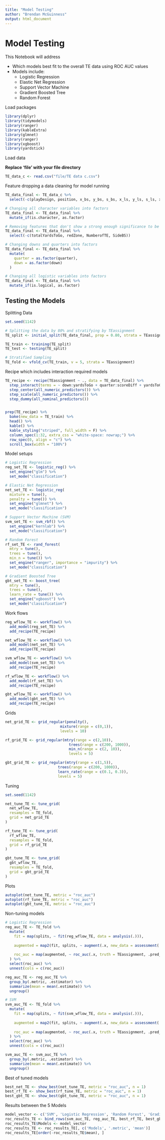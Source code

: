---
title: "Model Testing"
author: "Brendan McGuinness"
output: html_document
---

# Model Testing

This Notebook will address

-   Which models best fit to the overall TE data using ROC AUC values
-   Models include:
    -   Logistic Regression
    -   Elastic Net Regression
    -   Support Vector Machine
    -   Gradient Boosted Tree
    -   Random Forest

Load packages

```{r}
library(dplyr)
library(tidymodels)
library(ranger)
library(kableExtra)
library(glmnet)
library(ranger)
library(xgboost)
library(yardstick)
```

Load data

**Replace 'file' with your file directory**

```{r}
TE_data_c <- read.csv("file/TE data c.csv")
```

Feature dropping a data cleaning for model running

```{r}
TE_data_final <- TE_data_c %>% 
  select(-c(playDesign, position, x_bs, y_bs, s_bs, x_ls, y_ls, s_ls, x_fb, y_fb, s_fb, DistFromBall_LS, DistFromBall_BS, DistFromLOS, TacklePos, LOS_Tackle, DistFromBall_Tackle, max_s, yard_chg, y_chg, gameTime, possessionTeam, displayName))

# Changing all character variables into factors
TE_data_final <- TE_data_final %>% 
  mutate_if(is.character, as.factor)

# Removing features that don't show a strong enough significance to be used in the model
TE_data_final <- TE_data_final %>% 
  select(-c(totalYardsToGo, redZone, NumberofTE, SideBS))

# Changing downs and quarters into factors
TE_data_final <- TE_data_final %>% 
  mutate(
    quarter = as.factor(quarter),
    down = as.factor(down)
  )

# Changing all logistic variables into factors
TE_data_final <- TE_data_final %>% 
  mutate_if(is.logical, as.factor)
```

## Testing the Models

Splitting Data

```{r}
set.seed(1142)

# Splitting the data by 80% and stratifying by TEassignment
TE_split <- initial_split(TE_data_final, prop = 0.80, strata = TEassignment)

TE_train <- training(TE_split)
TE_test <- testing(TE_split)

# Stratified Sampling
TE_fold <- vfold_cv(TE_train, v = 5, strata = TEassignment)
```

Recipe which includes interaction required models

```{r}
TE_recipe <- recipe(TEassignment ~ ., data = TE_data_final) %>%
  step_interact(terms = ~ down:yardsToGo + quarter:scoreDiff + yardsToGo:DistFromBall_Wid) %>%
  step_center(all_numeric_predictors()) %>% 
  step_scale(all_numeric_predictors()) %>% 
  step_dummy(all_nominal_predictors())


prep(TE_recipe) %>%
  bake(new_data = TE_train) %>%
  head() %>%
  kable() %>% 
  kable_styling("striped", full_width = F) %>%
  column_spec(1:32, extra_css = "white-space: nowrap;") %>%
  row_spec(0, align = "c") %>%
  scroll_box(width = "100%")
```

Model setups

```{r}
# Logistic Regression
reg_set_TE <- logistic_reg() %>% 
  set_engine("glm") %>% 
  set_mode("classification")

# Elastic Net Regression
net_set_TE <- logistic_reg(
  mixture = tune(),
  penalty = tune()) %>% 
  set_engine("glmnet") %>% 
  set_mode("classification")

# Support Vector Machine (SVM)
svm_set_TE <- svm_rbf() %>% 
  set_engine("kernlab") %>% 
  set_mode("classification")

# Random Forest
rf_set_TE <- rand_forest(
  mtry = tune(),
  trees = tune(),
  min_n = tune()) %>% 
  set_engine("ranger", importance = "impurity") %>% 
  set_mode("classification")

# Gradient Boosted Tree
gbt_set_TE <- boost_tree(
  mtry = tune(),
  trees = tune(),
  learn_rate = tune()) %>% 
  set_engine("xgboost") %>% 
  set_mode("classification")
```

Work flows

```{r}
reg_wflow_TE <- workflow() %>% 
  add_model(reg_set_TE) %>% 
  add_recipe(TE_recipe)

net_wflow_TE <- workflow() %>% 
  add_model(net_set_TE) %>% 
  add_recipe(TE_recipe)

svm_wflow_TE <- workflow() %>% 
  add_model(svm_set_TE) %>% 
  add_recipe(TE_recipe)

rf_wflow_TE <- workflow() %>% 
  add_model(rf_set_TE) %>% 
  add_recipe(TE_recipe)

gbt_wflow_TE <- workflow() %>% 
  add_model(gbt_set_TE) %>% 
  add_recipe(TE_recipe)
```

Grids

```{r}
net_grid_TE <- grid_regular(penalty(),
                         mixture(range = c(0,1)),
                         levels = 10)

rf_grid_TE <- grid_regular(mtry(range = c(2,10)),
                             trees(range = c(200, 1000)),
                             min_n(range = c(2, 10)),
                             levels = 5)

gbt_grid_TE <- grid_regular(mtry(range = c(1,5)), 
                        trees(range = c(200, 1000)),
                        learn_rate(range = c(0.1, 0.3)),
                        levels = 5)
```

Tuning

```{r}
set.seed(1142)

net_tune_TE <- tune_grid(
  net_wflow_TE,
  resamples = TE_fold,
  grid = net_grid_TE
)

rf_tune_TE <- tune_grid(
  rf_wflow_TE,
  resamples = TE_fold,
  grid = rf_grid_TE
)

gbt_tune_TE <- tune_grid(
  gbt_wflow_TE,
  resamples = TE_fold,
  grid = gbt_grid_TE
)
```

Plots

```{r}
autoplot(net_tune_TE, metric = "roc_auc")
autoplot(rf_tune_TE, metric = "roc_auc")
autoplot(gbt_tune_TE, metric = "roc_auc")
```

Non-tuning models

```{r}
# Logistic Regression
reg_auc_TE <- TE_fold %>%
  mutate(
    fit = map(splits, ~ fit(reg_wflow_TE, data = analysis(.))),
    
    augmented = map2(fit, splits, ~ augment(.x, new_data = assessment(.y))),
    
    roc_auc = map(augmented, ~ roc_auc(.x, truth = TEassignment, .pred_Block))
  ) %>%
  select(roc_auc) %>%
  unnest(cols = c(roc_auc))

reg_auc_TE <- reg_auc_TE %>%
  group_by(.metric, .estimator) %>% 
  summarize(mean = mean(.estimate)) %>% 
  ungroup()

# SVM
svm_auc_TE <- TE_fold %>%
  mutate(
    fit = map(splits, ~ fit(svm_wflow_TE, data = analysis(.))),
    
    augmented = map2(fit, splits, ~ augment(.x, new_data = assessment(.y))),
    
    roc_auc = map(augmented, ~ roc_auc(.x, truth = TEassignment, .pred_Block))
  ) %>%
  select(roc_auc) %>%
  unnest(cols = c(roc_auc))

svm_auc_TE <- svm_auc_TE %>%
  group_by(.metric, .estimator) %>% 
  summarize(mean = mean(.estimate)) %>% 
  ungroup()
```

Best of tuned models

```{r}
best_net_TE <- show_best(net_tune_TE, metric = "roc_auc", n = 1)
best_rf_TE <- show_best(rf_tune_TE, metric = "roc_auc", n = 1)
best_gbt_TE <- show_best(gbt_tune_TE, metric = "roc_auc", n = 1)
```

Results between the 5 Models

```{r}
model_vector <- c('SVM', 'Logistic Regression', 'Random Forest', 'Gradient Boosted Tree', 'Elastic Net')
roc_results_TE <- bind_rows(svm_auc_TE, reg_auc_TE, best_rf_TE, best_gbt_TE, best_net_TE)
roc_results_TE$Models <- model_vector
roc_results_TE <- roc_results_TE[, c('Models', '.metric', 'mean')]
roc_results_TE[order(-roc_results_TE$mean), ]
```
